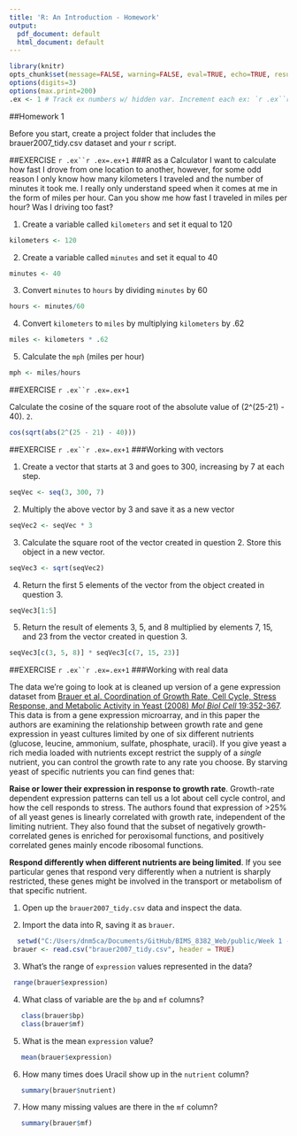 ```yaml
---
title: 'R: An Introduction - Homework'
output:
  pdf_document: default
  html_document: default
---
```


```r
library(knitr)
opts_chunk$set(message=FALSE, warning=FALSE, eval=TRUE, echo=TRUE, results="hide", cache=TRUE)
options(digits=3)
options(max.print=200)
.ex <- 1 # Track ex numbers w/ hidden var. Increment each ex: `r .ex``r .ex=.ex+1`
```

##Homework 1

Before you start, create a project folder that includes the brauer2007_tidy.csv dataset and your r script.

##EXERCISE `r .ex``r .ex=.ex+1`
###R as a Calculator
I want to calculate how fast I drove from one location to another, however, for some odd reason I only know how many kilometers I traveled and the number of minutes it took me. I really only understand speed when it comes at me in the form of miles per hour. Can you show me how fast I traveled in miles per hour? Was I driving too fast?

1.	Create a variable called `kilometers` and set it equal to 120

```r
kilometers <- 120
```

2.	Create a variable called `minutes` and set it equal to 40
```r
minutes <- 40
```

3.	Convert `minutes` to `hours` by dividing `minutes` by 60
```r
hours <- minutes/60
```

4.	Convert `kilometers` to `miles` by multiplying  `kilometers` by .62
```r
miles <- kilometers * .62
```

5. Calculate the `mph` (miles per hour) 
```r
mph <- miles/hours
```


##EXERCISE `r .ex``r .ex=.ex+1`

Calculate the cosine of the square root of the absolute value of (2^(25-21) - 40). 
`2`.
```r
cos(sqrt(abs(2^(25 - 21) - 40)))
```


##EXERCISE `r .ex``r .ex=.ex+1`
###Working with vectors

1. Create a vector that starts at 3 and goes to 300, increasing by 7 at each step.

```r
seqVec <- seq(3, 300, 7)
```

2. Multiply the above vector by 3 and save it as a new vector
```r
seqVec2 <- seqVec * 3
```

3. Calculate the square root of the vector created in question 2. Store this object in a new vector.
```r
seqVec3 <- sqrt(seqVec2)
```

4. Return the first 5 elements of the vector from the object created in question 3.
```r
seqVec3[1:5]
```

5. Return the result of elements 3, 5, and 8 multiplied by elements 7, 15, and 23 from the vector created in question 3.
```r
seqVec3[c(3, 5, 8)] * seqVec3[c(7, 15, 23)]
```

##EXERCISE `r .ex``r .ex=.ex+1`
###Working with real data

The data we're going to look at is cleaned up version of a gene expression dataset from [Brauer et al. Coordination of Growth Rate, Cell Cycle, Stress Response, and Metabolic Activity in Yeast (2008) _Mol Biol Cell_ 19:352-367](http://www.ncbi.nlm.nih.gov/pubmed/17959824). This data is from a gene expression microarray, and in this paper the authors are examining the relationship between growth rate and gene expression in yeast cultures limited by one of six different nutrients (glucose, leucine, ammonium, sulfate, phosphate, uracil). If you give yeast a rich media loaded with nutrients except restrict the supply of a _single_ nutrient, you can control the growth rate to any rate you choose. By starving yeast of specific nutrients you can find genes that: 

**Raise or lower their expression in response to growth rate**. Growth-rate dependent expression patterns can tell us a lot about cell cycle control, and how the cell responds to stress. The authors found that expression of >25% of all yeast genes is linearly correlated with growth rate, independent of the limiting nutrient. They also found that the subset of negatively growth-correlated genes is enriched for peroxisomal functions, and positively correlated genes mainly encode ribosomal functions. 

**Respond differently when different nutrients are being limited**. If you see particular genes that respond very differently when a nutrient is sharply restricted, these genes might be involved in the transport or metabolism of that specific nutrient.


1. Open up the `brauer2007_tidy.csv` data and inspect the data.

2. Import the data into R, saving it as `brauer`. 
```r
  setwd("C:/Users/dnm5ca/Documents/GitHub/BIMS_8382_Web/public/Week 1 - Intro/Data/")
 brauer <- read.csv("brauer2007_tidy.csv", header = TRUE)
```

3. What's the range of `expression` values represented in the data?
```r
 range(brauer$expression)
```

4. What class of variable are the `bp` and `mf` columns?
```r
   class(brauer$bp)
   class(brauer$mf)
```
5. What is the mean `expression` value?
```r
   mean(brauer$expression)
```

6. How many times does Uracil show up in the `nutrient` column?
```r
   summary(brauer$nutrient)
```

7. How many missing values are there in the `mf` column?
```r
   summary(brauer$mf)
```
